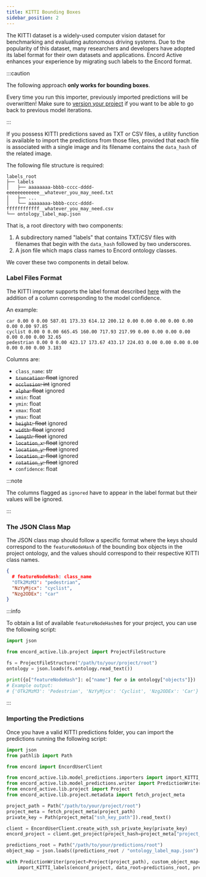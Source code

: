 ```yaml
---
title: KITTI Bounding Boxes
sidebar_position: 2
---
```


The KITTI dataset is a widely-used computer vision dataset for benchmarking and evaluating autonomous driving systems.
Due to the popularity of this dataset, many researchers and developers have adopted its label format for their own datasets and applications.
Encord Active enhances your experience by migrating such labels to the Encord format.

:::caution

The following approach **only works for bounding boxes**.

Every time you run this importer, previously imported predictions will be overwritten!
Make sure to [version your project][project-versioning] if you want to be able to go back to previous model iterations.

:::

If you possess KITTI predictions saved as TXT or CSV files, a utility function is available to import the predictions from those files, provided that each file is associated with a single image and its filename contains the `data_hash` of the related image.

The following file structure is required:

```
labels_root
├── labels
│   ├── aaaaaaaa-bbbb-cccc-dddd-eeeeeeeeeeee__whatever_you_may_need.txt
│   ├── ...
│   └── aaaaaaaa-bbbb-cccc-dddd-ffffffffffff__whatever_you_may_need.csv
└── ontology_label_map.json
```

That is, a root directory with two components:

1. A subdirectory named "labels" that contains TXT/CSV files with filenames that begin with the `data_hash` followed by two underscores.
2. A json file which maps class names to Encord ontology classes.

We cover these two components in detail below.

### Label Files Format

The KITTI importer supports the label format described [here](https://docs.nvidia.com/tao/tao-toolkit-archive/tlt-20/tlt-user-guide/text/preparing_data_input.html#label-files) with the addition of a column corresponding to the model confidence.

An example:

```
car 0.00 0 0.00 587.01 173.33 614.12 200.12 0.00 0.00 0.00 0.00 0.00 0.00 0.00 97.85
cyclist 0.00 0 0.00 665.45 160.00 717.93 217.99 0.00 0.00 0.00 0.00 0.00 0.00 0.00 32.65
pedestrian 0.00 0 0.00 423.17 173.67 433.17 224.03 0.00 0.00 0.00 0.00 0.00 0.00 0.00 3.183
```

Columns are:

- `class_name`: str
- ~~`truncation`: float~~ ignored
- ~~`occlusion`: int~~ ignored
- ~~`alpha`: float~~ ignored
- `xmin`: float
- `ymin`: float
- `xmax`: float
- `ymax`: float
- ~~`height`: float~~ ignored
- ~~`width`: float~~ ignored
- ~~`length`: float~~ ignored
- ~~`location_x`: float~~ ignored
- ~~`location_y`: float~~ ignored
- ~~`location_z`: float~~ ignored
- ~~`rotation_y`: float~~ ignored
- `confidence`: float

:::note

The columns flagged as `ignored` have to appear in the label format but their values will be ignored.

:::

### The JSON Class Map

The JSON class map should follow a specific format where the keys should correspond to the `featureNodeHash` of the bounding box objects in the project ontology, and the values should correspond to their respective KITTI class names.

```json
{
  # featureNodeHash: class_name
  "OTk2MzM3": "pedestrian",
  "NzYyMjcx": "cyclist",
  "Nzg2ODEx": "car"
}
```

:::info

To obtain a list of available `featureNodeHash`es for your project, you can use the following script:

```python
import json

from encord_active.lib.project import ProjectFileStructure

fs = ProjectFileStructure("/path/to/your/project/root")
ontology = json.loads(fs.ontology.read_text())

print({o["featureNodeHash"]: o["name"] for o in ontology["objects"]})
# Example output:
# {'OTk2MzM3': 'Pedestrian', 'NzYyMjcx': 'Cyclist', 'Nzg2ODEx': 'Car'}
```

:::

### Importing the Predictions

Once you have a valid KITTI predictions folder, you can import the predictions running the following script:

```python
import json
from pathlib import Path

from encord import EncordUserClient

from encord_active.lib.model_predictions.importers import import_KITTI_labels
from encord_active.lib.model_predictions.writer import PredictionWriter
from encord_active.lib.project import Project
from encord_active.lib.project.metadata import fetch_project_meta

project_path = Path("/path/to/your/project/root")
project_meta = fetch_project_meta(project_path)
private_key = Path(project_meta["ssh_key_path"]).read_text()

client = EncordUserClient.create_with_ssh_private_key(private_key)
encord_project = client.get_project(project_hash=project_meta["project_hash"])

predictions_root = Path("/path/to/your/predictions/root")
object_map = json.loads((predictions_root / "ontology_label_map.json").read_text())

with PredictionWriter(project=Project(project_path), custom_object_map=object_map) as writer:
    import_KITTI_labels(encord_project, data_root=predictions_root, prediction_writer=writer)
```

[project-versioning]: ../../user-guide/versioning
